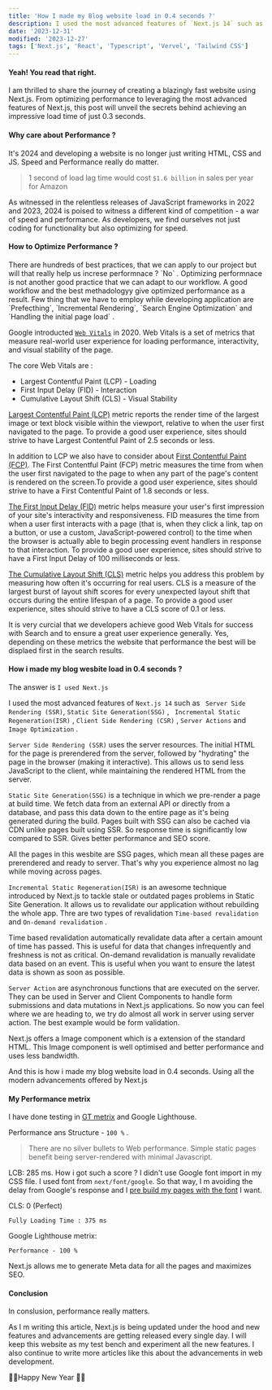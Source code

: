 ```yaml
---
title: 'How I made my Blog website load in 0.4 seconds ?'
description: I used the most advanced features of `Next.js 14` such as SSR, SSG, ISR, CSR, Server Actions and Image Optimization . This post will unveil the secrets behind achieving an impressive load time of just 0.3 seconds.'
date: '2023-12-31'
modified: '2023-12-27'
tags: ['Next.js', 'React', 'Typescript', 'Vervel', 'Tailwind CSS']
---
```


<h4>Yeah! You read that right.</h4>
I am thrilled to share the journey of creating a blazingly fast website using Next.js. From optimizing performance to leveraging the most advanced features of Next.js, this post will unveil the secrets behind achieving an impressive load time of just 0.3 seconds.

<h4>Why care about Performance ? </h4>
It's 2024 and developing a website is no longer just writing HTML, CSS and JS. Speed and Performance really do matter.

>  1 second of load lag time would cost `$1.6 billion` in sales per year for Amazon

As witnessed in the relentless releases of JavaScript frameworks in 2022 and 2023, 2024 is poised to witness a different kind of competition - a war of speed and performance.  As developers, we find ourselves not just coding for functionality but also optimizing for speed.

<h4>How to Optimize Performance ? </h4>
There are hundreds of best practices, that we can apply to our project but will that really help us increse performnace ? `No` . Optimizing performnace is not another good practice that we can adapt to our workflow. A good workflow and the best methadologyy give optimized performance as a result. Few thing that we have to employ while developing application are `Prefecthing`, `Incremental Rendering`, `Search Engine Optimization` and `Handling the initial page load` . 

Google introducted [`Web Vitals`](https://developers.google.com/search/docs/appearance/core-web-vitals) in 2020. Web Vitals is a set of metrics that measure real-world user experience for loading performance, interactivity, and visual stability of the page.

The core Web Vitals are :
- Largest Contentful Paint (LCP) - Loading
- First Input Delay (FID) - Interaction
- Cumulative Layout Shift (CLS) - Visual Stability

[Largest Contentful Paint (LCP)](https://web.dev/articles/lcp) metric reports the render time of the largest image or text block visible within the viewport, relative to when the user first navigated to the page. To provide a good user experience, sites should strive to have Largest Contentful Paint of 2.5 seconds or less. 

In addition to LCP we also have to consider about [First Contentful Paint (FCP)](https://web.dev/articles/fcp). The First Contentful Paint (FCP) metric measures the time from when the user first navigated to the page to when any part of the page's content is rendered on the screen.To provide a good user experience, sites should strive to have a First Contentful Paint of 1.8 seconds or less.

[The First Input Delay (FID)](https://web.dev/articles/fid) metric helps measure your user's first impression of your site's interactivity and responsiveness. FID measures the time from when a user first interacts with a page (that is, when they click a link, tap on a button, or use a custom, JavaScript-powered control) to the time when the browser is actually able to begin processing event handlers in response to that interaction. To provide a good user experience, sites should strive to have a First Input Delay of 100 milliseconds or less.

[The Cumulative Layout Shift (CLS)](https://web.dev/articles/cls) metric helps you address this problem by measuring how often it's occurring for real users. CLS is a measure of the largest burst of layout shift scores for every unexpected layout shift that occurs during the entire lifespan of a page. To provide a good user experience, sites should strive to have a CLS score of 0.1 or less. 

It is very curcial that we developers achieve good Web Vitals for success with Search and to ensure a great user experience generally. Yes, depending on these metrics the website that performance the best will be displaed first in the search results.

<h4>How i made my blog wesbite load in 0.4 seconds ?</h4>

The answer is `I used Next.js`

I used the most advanced features of `Next.js 14` such as ` Server Side Rendering (SSR)`, `Static Site Generation(SSG)` , ` Incremental Static Regeneration(ISR)` , `Client Side Rendering (CSR)` , `Server Actions` and `Image Optimization` .

`Server Side Rendering (SSR)` uses the server resources. The initial HTML for the page is prerendered from the server, followed by "hydrating" the page in the browser (making it interactive). This allows us to send less JavaScript to the client, while maintaining the rendered HTML from the server. 

`Static Site Generation(SSG)` is a technique in which we pre-render a page at build time. We fetch data from an external API or directly from a database, and pass this data down to the entire page as it's being generated during the build. Pages built with SSG can also be cached via CDN unlike pages built using SSR. So response time is significantly low compared to SSR. Gives better performance and SEO score.

All the pages in this wesbite are SSG pages, which mean all these pages are prerendered and ready to server. That's why you experience almost no lag while moving across pages.

`Incremental Static Regeneration(ISR)` is an awesome technique introduced by Next.js to tackle stale or outdated pages problems in Static Site Generation. It allows us to revalidate our application without rebuilding the whole app. Thre are two types of revalidation `Time-based revalidation` and `On-demand revalidation` . 

Time based revalidation automatically revalidate data after a certain amount of time has passed. This is useful for data that changes infrequently and freshness is not as critical. On-demand revalidation is manually revalidate data based on an event. This is useful when you want to ensure the latest data is shown as soon as possible. 

`Server Action` are asynchronous functions that are executed on the server. They can be used in Server and Client Components to handle form submissions and data mutations in Next.js applications. So now you can feel where we are heading to, we try do almost all work in server using server action. The best example would be form validation. 

Next.js offers a Image component which is a extension of the standard HTML. This Image component is well optimised and better performance and uses less bandwidth.

And this is how i made my blog website load in 0.4 seconds. Using all the modern advancements offered by Next.js 

<h4>My Performance metrix</h4>

I have done testing in [GT metrix](https://gtmetrix.com/reports/blog-vikramp.vercel.app/m992KuIl/) and Google Lighthouse.

Performance ans Structure - `100 %` . 

> There are no silver bullets to Web performance. Simple static pages benefit being server-rendered with minimal Javascript. 

LCB: 285 ms. How i got such a score ? I didn't use Google font import in my CSS file. I used font from `next/font/google`. So that way, I m avoiding the delay from Google's response and I [pre build my pages with the font](https://nextjs.org/docs/app/building-your-application/optimizing/fonts) I want.

CLS: 0 (Perfect)

<CustomImage src="https://raw.githubusercontent.com/Vikram0118/blogposts-mdx/main/Images/How-i-made-my-blog-website-load-fast.png" alt="Gt metrix performance values" priority="true" />

`Fully Loading Time : 375 ms`

<CustomImage src="https://raw.githubusercontent.com/Vikram0118/blogposts-mdx/main/Images/page-details.png" alt="Gt metrix full details" priority="true" />

Google Lighthouse metrix:

<CustomImage src="https://raw.githubusercontent.com/Vikram0118/blogposts-mdx/main/Images/lighthouse-data.png" alt="Google light house metrix" priority="true" />

`Performance - 100 %` 

Next.js allows me to generate Meta data for all the pages and maximizes SEO.


<h4>Conclusion</h4>

In conslusion, performance really matters.

As I m writing this article, Next.js is being updated under the hood and new features and advancements are getting released every single day. I will keep this website as my test bench and experiment all the new features. I also continue to write more articles like this about the advancements in web development. 

🎉🎉Happy New Year 🎉🎉

